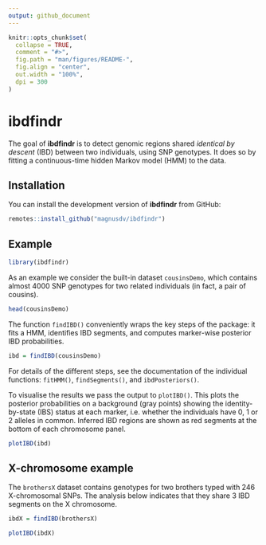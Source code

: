 ```yaml
---
output: github_document
---
```


<!-- README.md is generated from README.Rmd. Please edit that file -->

```r
knitr::opts_chunk$set(
  collapse = TRUE,
  comment = "#>",
  fig.path = "man/figures/README-",
  fig.align = "center",
  out.width = "100%",
  dpi = 300
)
```

# ibdfindr

<!-- badges: start -->
<!-- badges: end -->

The goal of **ibdfindr** is to detect genomic regions shared *identical by descent* (IBD) between two individuals, using SNP genotypes. It does so by fitting a continuous-time hidden Markov model (HMM) to the data.

## Installation

You can install the development version of **ibdfindr** from GitHub:

```r
remotes::install_github("magnusdv/ibdfindr")
```

## Example

```r
library(ibdfindr)
```

As an example we consider the built-in dataset `cousinsDemo`, which contains almost 4000 SNP genotypes for two related individuals (in fact, a pair of cousins).
```r
head(cousinsDemo)
```

The function `findIBD()` conveniently wraps the key steps of the package: it fits a HMM, identifies IBD segments, and computes marker-wise posterior IBD probabilities. 
```r
ibd = findIBD(cousinsDemo)
```
For details of the different steps, see the documentation of the individual functions: `fitHMM()`, `findSegments()`, and `ibdPosteriors()`.

To visualise the results we pass the output to `plotIBD()`. This plots the posterior probabilities on a background (gray points) showing the identity-by-state (IBS) status at each marker, i.e. whether the individuals have 0, 1 or 2 alleles in common. Inferred IBD regions are shown as red segments at the bottom of each chromosome panel.

```r
plotIBD(ibd)
```

## X-chromosome example

The `brothersX` dataset contains genotypes for two brothers typed with 246 X-chromosomal SNPs. The analysis below indicates that they share 3 IBD segments on the X chromosome.
```r
ibdX = findIBD(brothersX)

plotIBD(ibdX)
```

